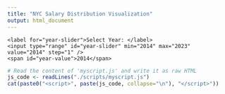 ```yaml
---
title: "NYC Salary Distribution Visualization"
output: html_document
---
```


<style>
/* Your CSS here */
.tooltip {
    position: absolute;
    text-align: center;
    padding: 6px;
    font: 12px sans-serif;
    background: lightsteelblue;
    border: 0px;
    border-radius: 8px;
    pointer-events: none;
}
</style>

<div id="year-selector">
    <label for="year-slider">Select Year: </label>
    <input type="range" id="year-slider" min="2014" max="2023" value="2014" step="1" />
    <span id="year-value">2014</span>
</div>
<div id="piechart"></div>

<script src="https://d3js.org/d3.v6.min.js"></script>

```r
# Read the content of 'myscript.js' and write it as raw HTML
js_code <- readLines("./scripts/myscript.js")
cat(paste0("<script>", paste(js_code, collapse="\n"), "</script>"))
```
